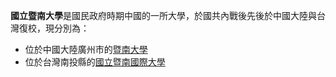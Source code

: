 '''國立暨南大學'''是國民政府時期中國的一所大學，於國共內戰後先後於中國大陸與台灣復校，現分別為：
* 位於中國大陸廣州市的[[暨南大學|暨南大學]]
* 位於台灣南投縣的[[國立暨南國際大學|國立暨南國際大學]]

{{消歧義|cat=六字組織機構消歧義}}